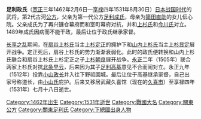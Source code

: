 {{unreferenced|time=2011-12-24T16:57:34+00:00}}
{{japanese|japanese=足利 政氏|kana=あしかが まさうじ|romaji=Ashikaga Masauji}}

'''足利政氏'''（[[宽正|宽正]]三年1462年2月6日—[[享禄|享禄]]四年1531年8月30日）[[日本战国时代|日本战国时代]]的武将，第2代古河[[公方|公方]]，父亲为第一代公方[[足利成氏|足利成氏]]，母亲为[[簗田直助|簗田直助]]的女儿伝心院。父亲成氏为了再兴镰仓幕府而和室町幕府对抗，并和[[上杉氏|上杉氏]]和[[今川氏|今川氏]]对立。1489年成氏因病而不能干政，最后让位于政氏继承家督。

[[长享之乱|长享之乱]]期间，在[[扇谷上杉氏|扇谷上杉氏]]当主[[上杉定正|上杉定正]]的拥护下和[[山内上杉氏|山内上杉氏]]当主[[上杉显定|上杉显定]]展开战争。定正死后，扇谷上杉氏的势力渐渐衰弱化。此时的政氏便转换和山内上杉氏联合和扇谷上杉氏上杉定正之子[[上杉朝良|上杉朝良]]展开战争。[[永正|永正]]二年（1505年）联合两家上杉氏对抗[[北条早云|北条早云]]，后来因为其子[[足利高基|足利高基]]意见不合而闹对立。永正九年（1512年）投靠[[小山政长|小山政长]]并入往下野祗園城。最后让位于高基继承家督，自己出家号称道长，由[[小山氏|小山氏]]庇护。后来又移居武藏久喜馆（现在的[[久喜市|久喜市]]）至享禄四年（1531年）七月十八日逝世。

{{古河公方|1489年-1512年}}

[[Category:1462年出生|Category:1462年出生]]
[[Category:1531年逝世|Category:1531年逝世]]
[[Category:戰國大名|Category:戰國大名]]
[[Category:關東公方|Category:關東公方]]
[[Category:關東足利氏|Category:關東足利氏]]
[[Category:下總國出身人物|Category:下總國出身人物]]